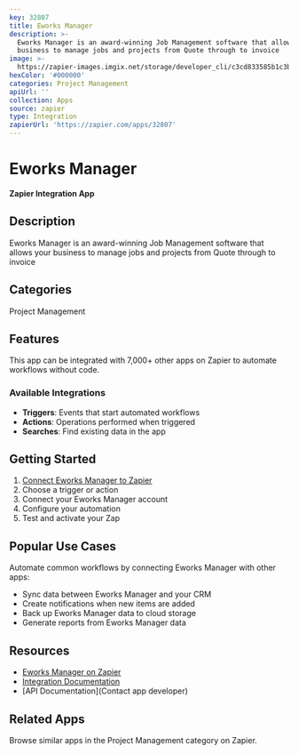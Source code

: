 ```yaml
---
key: 32807
title: Eworks Manager
description: >-
  Eworks Manager is an award-winning Job Management software that allows your
  business to manage jobs and projects from Quote through to invoice
image: >-
  https://zapier-images.imgix.net/storage/developer_cli/c3cd833585b1c3ba2dbd1a8f9e94a375.png?auto=format%2Ccompress&ixlib=python-3.0.0&q=50
hexColor: '#000000'
categories: Project Management
apiUrl: ''
collection: Apps
source: zapier
type: Integration
zapierUrl: 'https://zapier.com/apps/32807'
---
```

# Eworks Manager

**Zapier Integration App**

## Description

Eworks Manager is an award-winning Job Management software that allows your business to manage jobs and projects from Quote through to invoice

## Categories

Project Management

## Features

This app can be integrated with 7,000+ other apps on Zapier to automate workflows without code.

### Available Integrations

- **Triggers**: Events that start automated workflows
- **Actions**: Operations performed when triggered
- **Searches**: Find existing data in the app

## Getting Started

1. [Connect Eworks Manager to Zapier](https://zapier.com/apps/32807)
2. Choose a trigger or action
3. Connect your Eworks Manager account
4. Configure your automation
5. Test and activate your Zap

## Popular Use Cases

Automate common workflows by connecting Eworks Manager with other apps:

- Sync data between Eworks Manager and your CRM
- Create notifications when new items are added
- Back up Eworks Manager data to cloud storage
- Generate reports from Eworks Manager data

## Resources

- [Eworks Manager on Zapier](https://zapier.com/apps/32807)
- [Integration Documentation](https://zapier.com/apps/32807/integrations)
- [API Documentation](Contact app developer)

## Related Apps

Browse similar apps in the Project Management category on Zapier.
